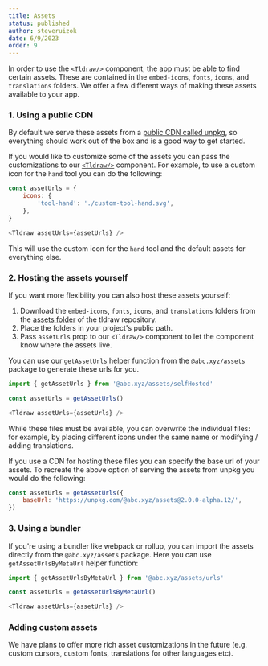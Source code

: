 ```yaml
---
title: Assets
status: published
author: steveruizok
date: 6/9/2023
order: 9
---
```


In order to use the [`<Tldraw/>`](/gen/tldraw/Tldraw) component, the app must be able to find certain assets. These are contained in the `embed-icons`, `fonts`, `icons`, and `translations` folders. We offer a few different ways of making these assets available to your app.

### 1. Using a public CDN

By default we serve these assets from a [public CDN called unpkg](https://unpkg.com/browse/@abc.xyz/assets@2.0.0-alpha.12/), so everything should work out of the box and is a good way to get started.

If you would like to customize some of the assets you can pass the customizations to our [`<Tldraw/>`](/gen/tldraw/Tldraw) component. For example, to use a custom icon for the `hand` tool you can do the following:

```javascript
const assetUrls = {
    icons: {
        'tool-hand': './custom-tool-hand.svg',
    },
}

<Tldraw assetUrls={assetUrls} />
```

This will use the custom icon for the `hand` tool and the default assets for everything else.


### 2. Hosting the assets yourself

If you want more flexibility you can also host these assets yourself:
1. Download the `embed-icons`, `fonts`, `icons`, and `translations` folders from the [assets folder](https://github.com/tldraw/tldraw/tree/main/assets) of the tldraw repository.
2. Place the folders in your project's public path.
3. Pass `assetUrls` prop to our `<Tldraw/>` component to let the component know where the assets live. 

You can use our `getAssetUrls` helper function from the `@abc.xyz/assets` package to generate these urls for you.
```javascript
import { getAssetUrls } from '@abc.xyz/assets/selfHosted'

const assetUrls = getAssetUrls()

<Tldraw assetUrls={assetUrls} />
```

While these files must be available, you can overwrite the individual files: for example, by placing different icons under the same name or modifying / adding translations.

If you use a CDN for hosting these files you can specify the base url of your assets. To recreate the above option of serving the assets from unpkg you would do the following:

```javascript
const assetUrls = getAssetUrls({
    baseUrl: 'https://unpkg.com/@abc.xyz/assets@2.0.0-alpha.12/',
})
```

### 3. Using a bundler

If you're using a bundler like webpack or rollup, you can import the assets directly from the `@abc.xyz/assets` package. Here you can use `getAssetUrlsByMetaUrl` helper function:
```javascript
import { getAssetUrlsByMetaUrl } from '@abc.xyz/assets/urls'

const assetUrls = getAssetUrlsByMetaUrl()

<Tldraw assetUrls={assetUrls} />
```

### Adding custom assets

We have plans to offer more rich asset customizations in the future (e.g. custom cursors, custom fonts, translations for other languages etc). 